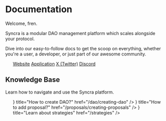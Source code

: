 
# Documentation
Welcome, fren.

Syncra is a modular DAO management platform which scales alongside your protocol. 

Dive into our easy-to-follow docs to get the scoop on everything, whether you're a user, a developer, or just part of our awesome community.

<ul className='flex gap-2 mt-4 flex-wrap'>
  <a target='_blank' className='flex items-center gap-1 px-3 py-1 border border-gray-700 hover:bg-gray-800 bg-gray-900/50 text-gray-200 rounded-full text-sm font-medium' href="https://syncra.xyz/"><FaGlobe /> Website</a>
  <a target='_blank' className='flex items-center gap-1 px-3 py-1 border border-gray-700 hover:bg-gray-800 bg-gray-900/50 text-gray-200 rounded-full text-sm font-medium' href="https://testnet.syncra.xyz/"><FaGlobe /> Application</a>
  <a target='_blank' className='flex items-center gap-1 px-3 py-1 border border-gray-700 hover:bg-gray-800 bg-gray-900/50 text-gray-200 rounded-full text-sm font-medium' href="https://x.com/syncra_xyz"><FaTwitter /> X (Twitter)</a>
  <a target='_blank' className='flex items-center gap-1 px-3 py-1 border border-gray-700 hover:bg-gray-800 bg-gray-900/50 text-gray-200 rounded-full text-sm font-medium' href="https://discord.gg/bhVFa3BxbG"><FaDiscord /> Discord</a>
</ul>

## Knowledge Base

Learn how to navigate and use the Syncra platform.

<ul className='flex flex-col gap-2 mt-2'> 
  <Card icon={<FaArrowRight />} title="How to create DAO?" href="/dao/creating-dao" />
  <Card icon={<FaArrowRight />} title="How to add proposal?" href="/proposals/creating-proposals" />
  <Card icon={<FaArrowRight />} title="Learn about strategies" href="/strategies" />
</ul>


